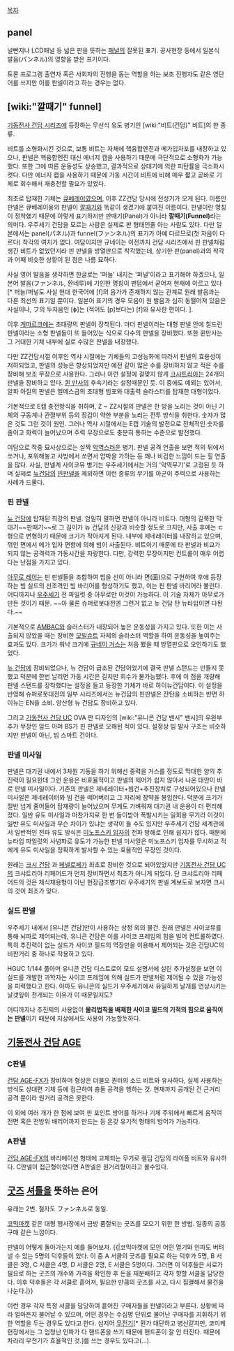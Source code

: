 [[목차]]
== panel == 
널빤지나 LCD패널 등 넓은 판을 뜻하는 [[패널]]의 잘못된 표기. 공사현장 등에서 일본식 발음(パンネル)의 영향을 받은 표기이다.

토론 프로그램 출연자 혹은 사회자의 진행을 돕는 역할을 하는 보조 진행자도 같은 영단어를 쓰지만 이를 판넬이라고 하는 경우는 없다.

== [wiki:"깔때기" funnel] == 
[[기동전사 건담 시리즈]]에 등장하는 무선식 유도 병기인 [wiki:"비트(건담)" 비트]의 한 종류.

비트를 소형화시킨 것으로, 보통 비트는 자체에 핵융합엔진과 메가입자포를 내장하고 있으나, 판넬은 핵융합엔진 대신 에너지 캡을 사용하기 때문에 극단적으로 소형화가 가능했다. 또한 그에 따른 운동성도 상승했고, 결과적으로 상대기에 의한 피탄률을 극소화시켯다. 다만 에너지 캡을 사용하기 때문에 가동 시간이 비트에 비해 매우 짧고 곧바로 기체로 회수해서 재충전할 필요가 있었다.

최초로 탑재한 기체는 [[큐베레이]]였으며, 이후 ZZ건담 당시에 전성기가 오게 된다. 이름인 판넬은 큐베레이용의 판넬이 [[깔때기]]와 똑같이 생겼기에 붙여진 이름이다. 판넬이란 명칭이 정착했기 때문에 이렇게 표기하지만 판때기(Panel)가 아니라 '''깔때기(Funnel)'''라는 의미다. 우주세기 건담을 모르는 사람은 실제로 판 형태인줄 아는 사람도 있다. 다만 일본에서는 panel(パネル)과 funnel(ファンネル)의 표기가 아예 다르므로(첫 자음이 다르다) 착각의 여지가 없다. 여담이지만 규네이는 이전까지 건담 시리즈에서 핀 판넬처럼 생긴 비트가 없었던지라 핀 판넬을 방열판으로 착각했는데, 상기한 판(panel)과의 착각과 어째 비슷한 상황이 된 점은 나름 묘하다.

사실 영어 발음을 생각하면 한글로는 '퍼늘' 내지는 '퍼널'이라고 표기해야 하겠으나, 일본어 발음(ファンネル, 환네루)에 기인한 명칭이 팬덤에서 굳어져 현재에 이르고 있다[* 퍼늘/퍼널도 사실 현대 한국어에 [f]의 음가가 존재하지 않는 관계로 원래 발음과는 다른 최선의 표기일 뿐이다. 일본어 표기의 경우 모음이 원 발음과 심히 동떨어져 있음은 사실이나, フ의 두자음인 [ɸ]는 (적어도 [p]보다는) [f]와 유사한 편이다. ].

이후 [[게마르크]]에는 초대량의 판넬이 장착된다. 마더 판넬이라는 대형 판넬 안에 칠드런 판넬이라는 소형 판넬들이 또 들어있는 식으로 다수의 판넬을 장비했다. 또한 퀸만사는 그 거대한 기체 내부에 실로 수많은 판넬을 내장했다.

다만 ZZ건담시절 이후인 역샤 시절에는 기체들의 고성능화에 따라서 판넬의 효용성이 저하되었고, 판넬의 성능은 향상되었지만 예전 같이 많은 수를 장비하지 않고 적은 수를 장비해 보조 무장으로 사용한다. 그러나 이런 설정에 걸맞지 않게 [[크샤트리아]]는 24개의 판넬을 장비하고 있다. [[퀸 만사]]의 후속기라는 설정때문인 듯. 이 중에도 예외는 있어서, 알파 아질의 판넬은 엘메스급의 초대형 빔포와 대출력 슬라스터를 탑재한 대형이었다.

기본적으로 E캡 충전방식을 취하며, Z ~ ZZ시절의 판넬은 한 방을 노리는 것이 아닌 기체의 구동계나 관절부위 등의 장갑이 약한 부분을 노리는 전투 방식을 취한다. 숫자가 많은 것도 그런 것이 원인. 그러나 역샤 시절에서는 E캡 기술의 발전으로 전체적인 숫자를 줄이고 화력이 늘어났으며 주력 무장으로도 충분히 통하는 수준으로 발전했다.

여담으로 작중 묘사상으로는 살짝 [[악역]]스러운 병기. 판넬 공격 연출을 보면 적의 뒤에서 쏘거나, 포위해놓고 사방에서 쏘면서 압박을 가하는 등 꽤나 비겁한 느낌이 드는 힐 연출을 많다. 사실, 판넬계 사이코뮤 병기는 우주세기에서는 거의 '악역무기'로 고정된 듯 하며 실제로 [[뉴건담]]의 [[핀판넬]]을 제외하면 이런 종류의 무기를 아군이 주력으로 사용하는 사례가 드물다.
=== 핀 판넬 ===
[[뉴 건담]]에 탑재된 최강의 판넬. 엄밀히 말하면 판넬이 아니라 비트다. 대형의 길쭉한 막대기~~판때기~~로 그 길이가 뉴 건담의 신장과 비슷할 정도로 크지만, 사출 후에는 ㄷ 형으로 변형하기 때문에 크기가 작아지게 된다. 내부에 제네레이터를 내장하고 있으며, 꺾인 면에서 메가 입자 편향에 의해 빔이 사출된다. 비트이기 때문에 타 판넬과 비교가 되지 않는 공격력과 가동시간을 자랑한다. 다만, 강력한 무장이지만 컨트롤이 매우 어렵다는 난점을 가지고 있다.

[[아무로 레이]]는 핀 판넬들을 조합하여 빔을 선이 아니라 면(面)으로 구현하여 후에 등장하는 빔 실드의 선조격인 빔 바리어를 형성하기도 했고, 이는 핀 판넬 바리어라 불린다. 어디까지나 [[우주세기]] 전 파일럿 중 아무로만 이것이 가능하다. 이 기술 자체가 아무로가 만든 것이기 때문. ~~아 물론 슈퍼로봇대전엔 그런거 없고 뉴 건담 탄 뉴타입이면 다된다.~~

기본적으로 [[AMBAC]]와 슬러스터가 내장되어 높은 운동성을 가지고 있다. 또한 이는 사출되지 않았을 때는 장비한 [[모빌슈트]] 자체의 슬라스터 역할을 하여 운동성을 높여주는 효과도 있다. 크기가 워낙 크기에 [[규네이 거스]]는 처음 봤을 때 방열판으로 오인하기도 했었다.

[[뉴 건담]]에 장비되었으나, 뉴 건담이 급조된 건담이었기에 결국 판넬 스탠드는 만들지 못했고 덕분에 한번 날리면 가동 시간은 길지만 회수가 불가능했다. 후에 이 점을 개량해 판넬 스탠드를 장착했다는 설정을 들고 등장한 기체가 바로 하이뉴건담이다. 이 설정을 반영해 슈퍼로봇대전의 일부 시리즈에서는 뉴건담의 핀판넬은 잔탄을 소비하는 반면 하이뉴는 EN을 소비. 양산형 뉴 건담도 장비하고 있다.

그리고 [[기동전사 건담 UC]] OVA 판 디자인의 [wiki:"유니콘 건담 밴시" 밴시]의 우완부 추가 무장인 암드 아머 BS가 핀 판넬로 오해된 적이 있다. 설정상 빔 발사 구조는 비슷하지만 판넬이 아닌, 빔 스마트 건이다. 

=== 판넬 미사일 ===
판넬은 대기권 내에서 3차원 기동을 하기 위해선 중력을 거스를 정도로 막대한 양의 추진력이 필요한데 그런 운용은 비효율적이고 판넬의 제어가 쉽지 않아서 나온 대안이 바로 판넬 미사일이다. 기존의 판넬은 제네레이터+빔건+추진장치로 구성되어있으나 판넬 미사일은 제네레이터와 빔 건을 떼어버리고 그 자리에 장약을 봉입한다. 덕분에 크기가 절반 넘게 줄어들어 탑재량이 늘어났으며 무게도 가벼워져 대기권 내 운용이 더 편리해졌다. 일반 유도 미사일과 마찬가지로 한 번 들이받아 폭발시키는 일회용 무기라 이것이 일반 유도 미사일과 무슨 차이가 있냐는 생각이 들 수도 있지만 우주세기 건담 세계관에서 일반적인 전파 유도 방식은 [[미노프스키 입자]]의 전파 방해로 인해 쉽지가 않다. 때문에 뉴타입 파일럿의 사념파로 유도가 가능한 판넬 미사일은 미노프스키 입자를 무시하고 적에게 유도 미사일을 정확하게 발사할 수 있는 효율적인 무장인 것이다.

원래는 [[크시 건담]] 과 [[페넬로페]]가 최초로 장비한 것으로 되어있었지만 [[기동전사 건담 UC]]의 크샤트리아 리페어드가 먼저 장비하면서 최초가 아니게 되었다. 단 크샤트리아 리페어드의 것은 제식채용형이 아닌 현장급조병기라 우주세기의 판넬 계보도로 보자면 크시의 것이 최초가 맞다.

=== 실드 판넬 ===
우주세기 내에서 [유니콘 건담]만이 사용하는 상정 외의 물건. 원래 판넬은 사이코뮤를 통해 뇌파로 제어되는데, 유니콘 건담은 이를 사이코 프레임의 힘을 빌어 컨트롤하였다. 특히 추진력이 없는 실드가 사이코 필드의 역장만을 이용해서 제어되는 것은 건담UC의 비판거리 중 하나로 작용하고 있다.

HGUC 1/144 풀아머 유니콘 건담 디스트로이 모드 설명서에 실린 추가설정을 보면 이 실드를 개발한 과학자는 사이코 프레임에 의해 실드가 판넬처럼 제어될 수 있을 가능성을 피력했다고 한다. 아마도 유니콘의 실드가 우주세기에서 유일하게 날개를 연상시키는 날갯잎이 전개되는 이유가 이 때문일지도?

어디까지나 추진제의 사용없이 '''물리법칙을 배제한 사이코 필드의 기적의 힘으로 움직이는 판넬'''이기 때문에 지상에서도 사용이 가능할듯하다.

== [[기동전사 건담 AGE]] ==
=== C판넬 ===
[[건담 AGE-FX]]가 장비하며 형상은 더블오 퀀터의 소드 비트와 유사하다, 실제 사용하는 방식도 상대편 기체 등에 접근하여 충돌 공격을 행하는 것. 현재까지 공개된 건 근거리 공격 뿐이라 원거리 공격은 못한다.

이 외에 여러 개가 한 점에 보여 핀 포인트 방어를 하거나 기체 주위에서 빠르게 움직여 전면 혹은 전방위 배리어까지 만드는 등 온갖 유기적 형태의 방어가 가능하다. 

=== A판넬 ===
[[건담 AGE-FX]]의 바리에이션 형태에 교체되는 무기로 켈딤 건담의 라이플 비트와 유사하다. C판넬이 접근형이었다면 A판넬은 원거리형이라고 볼수있다.

== [[굿즈]] [[셔틀]]을 뜻하는 은어 ==
유래는 2번. 철자도 ファンネル로 동일.

[[코믹마켓]] 같은 대형 행사장에서 금방 품절되는 굿즈를 모으기 위한 한 방법. 일종의 공동구매 같은 느낌이다.

판넬이 어떻게 돌아가는지 예를 들어보자.
{{|코믹마켓에 모인 어떤 열기와 인파도 버텨낼 수 있는 5명의 덕후들이 있다. 
이 중 A 서클의 굿즈를 필요로 하는 덕후가 5명, B 서클은 3명, C 서클은 4명, D 서클은 2명, E 서클은 5명이다.
그러면 이 덕후들은 서로가 필요로 하는 굿즈의 개수와 가격을 확인한 후 돈을 재분배하고 각자 향할 서클을 담당한다.
이후 덕후들은 각 서클로 흩어져, 필요한 만큼의 굿즈를 사고, 다시 집결해서 물건을 나눈다.|}}

이런 경우 각자 특정 서클을 담당하여 흩어진 구매자들을 판넬이라고 부른다. 상황에 따라 얼마든지 불어날 수 있으며, 어떤 경우는 수십명 단위로 불어난 구매자를 지휘하기 위한 역할을 두는 경우도 있다고 한다. 심지어 [[무전기]][* 뭔가 대단하고 병신같지만, 코미케 현장에서는 그 엄청난 인파가 다 핸드폰을 쓰기 때문에 핸드폰이 잘 안 터진다. 때문에 차라리 무전기가 효율적인 것.]를 쓰는 경우도 있다고(...).
